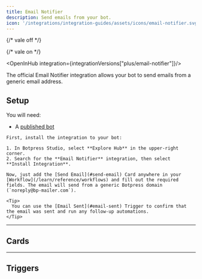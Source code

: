 ```yaml
---
title: Email Notifier
description: Send emails from your bot.
icon: '/integrations/integration-guides/assets/icons/email-notifier.svg'
---
```


{/* vale off */}


{/* vale on */}

<OpenInHub integration={integrationVersions["plus/email-notifier"]}/>

The official Email Notifier integration allows your bot to send emails from a generic email address.

## Setup
<Info>
  You will need:

  - A [published bot](/learn/get-started/quick-start)
</Info>

<Steps>
  <Step title="Install the integration in Botpress">

    First, install the integration to your bot:

    1. In Botpress Studio, select **Explore Hub** in the upper-right corner.
    2. Search for the **Email Notifier** integration, then select **Install Integration**.

  </Step>
  <Step title="Add the Send Mail Card">

    Now, just add the [Send Email](#send-email) Card anywhere in your [Workflow](/learn/reference/workflows) and fill out the required fields. The email will send from a generic Botpress domain (`noreply@bp-mailer.com`).

    <Tip>
      You can use the [Email Sent](#email-sent) Trigger to confirm that the email was sent and run any follow-up automations.
    </Tip>

  </Step>
</Steps>

---

## Cards

<Cards />

---

## Triggers

<Triggers />
